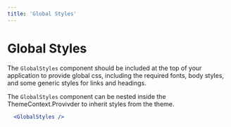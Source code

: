 ```yaml
---
title: 'Global Styles'
---
```



# Global Styles

The `GlobalStyles` component should be included at the top of your application to provide global css, including the required fonts,
body styles, and some generic styles for links and headings.  

The `GlobalStyles` component can be nested inside the <Link to="/api/theme">ThemeContext.Provivder</Link> to inherit styles from the theme.

```.jsx
  <GlobalStyles />
```
